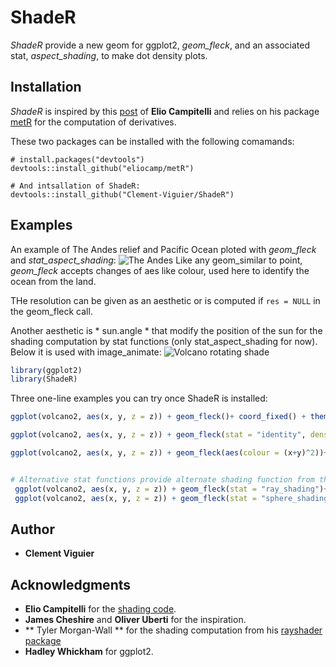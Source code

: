 # ShadeR

*ShadeR* provide a new geom for ggplot2, *geom_fleck*, and an associated stat, *aspect_shading*, to make dot density plots.


## Installation

*ShadeR* is inspired by this [post](https://eliocamp.github.io/codigo-r/2018/02/how-to-make-shaded-relief-in-r/?utm_content=buffer628d9&utm_medium=social&utm_source=twitter.com&utm_campaign=buffer) of **Elio Campitelli** and relies on his package [metR](https://github.com/eliocamp/metR) for the computation of derivatives.

These two packages can be installed with the following comamands:

```
# install.packages("devtools")
devtools::install_github("eliocamp/metR")

# And intsallation of ShadeR:
devtools::install_github("Clement-Viguier/ShadeR")

```

## Examples

An example of The Andes relief and Pacific Ocean ploted with *geom_fleck* and *stat_aspect_shading*:
![The Andes](./plot/aconcagua.png)
Like any geom_similar to point, *geom_fleck* accepts changes of aes like colour, used here to identify the ocean from the land.

THe resolution can be given as an aesthetic or is computed if `res = NULL` in the geom_fleck call.

Another aesthetic is * sun.angle * that modify the position of the sun for the shading computation by stat functions (only stat_aspect_shading for now). Below it is used with image_animate:
![Volcano rotating shade](./plot/animation2.gif)


```r
library(ggplot2)
library(ShadeR)
```

Three one-line examples you can try once ShadeR is installed:

```r
ggplot(volcano2, aes(x, y, z = z)) + geom_fleck()+ coord_fixed() + theme_void() + ggtitle("Volcano shaded with geom_fleck")

ggplot(volcano2, aes(x, y, z = z)) + geom_fleck(stat = "identity", density = 10)+ coord_fixed() + theme_void() + ggtitle("Volcano altitude visualised with geom_fleck and stat = \"identity\"." )

ggplot(volcano2, aes(x, y, z = z)) + geom_fleck(aes(colour = (x+y)^2))+ coord_fixed() + theme_void() + ggtitle("Color and density are also controlled with aes()." )


# Alternative stat functions provide alternate shading function from the rayshader package
 ggplot(volcano2, aes(x, y, z = z)) + geom_fleck(stat = "ray_shading")+ coord_fixed() + theme_void()
 ggplot(volcano2, aes(x, y, z = z)) + geom_fleck(stat = "sphere_shading")+ coord_fixed() + theme_void()
```
## Author

* **Clement Viguier** 

## Acknowledgments

* **Elio Campitelli** for the [shading code](https://eliocamp.github.io/codigo-r/2018/02/how-to-make-shaded-relief-in-r/?utm_content=buffer628d9&utm_medium=social&utm_source=twitter.com&utm_campaign=buffer).
* **James Cheshire** and **Oliver Uberti** for the inspiration.
* ** Tyler Morgan-Wall ** for the shading computation from his [rayshader package](https://github.com/tylermorganwall/rayshader)
* **Hadley Whickham** for ggplot2.
